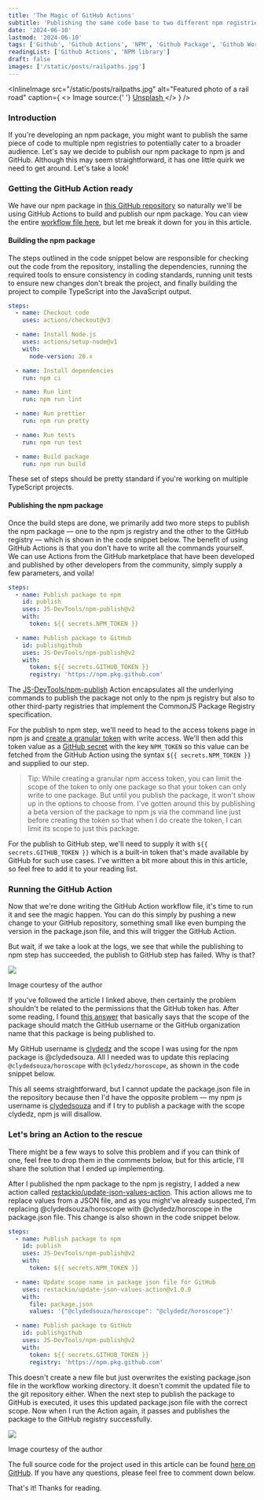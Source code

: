 ```yaml
---
title: 'The Magic of GitHub Actions'
subtitle: 'Publishing the same code base to two different npm registries'
date: '2024-06-10'
lastmod: '2024-06-10'
tags: ['Github', 'Github Actions', 'NPM', 'Github Package', 'Github Workflow']
readingList: ['Github Actions', 'NPM library']
draft: false
images: ['/static/posts/railpaths.jpg']
---
```


<InlineImage
  src="/static/posts/railpaths.jpg"
  alt="Featured photo of a rail road"
  caption={
    <>
      Image source:{' '}
      <a href="https://unsplash.com/photos/brown-metal-train-rail-near-rocky-mountain-during-daytime-nShLC-WruxQ">
        Unsplash
      </a>
    </>
  }
/>

### Introduction

If you're developing an npm package, you might want to publish the same piece of code to multiple npm registries to potentially cater to a broader audience. Let's say we decide to publish our npm package to npm js and GitHub. Although this may seem straightforward, it has one little quirk we need to get around. Let's take a look!

### Getting the GitHub Action ready

We have our npm package in [this GitHub repository](https://github.com/ClydeDz/horoscope-npm) so naturally we'll be using GitHub Actions to build and publish our npm package. You can view the entire [workflow file here](https://github.com/ClydeDz/horoscope-npm/blob/main/.github/workflows/npm_lib.yaml), but let me break it down for you in this article.

#### Building the npm package

The steps outlined in the code snippet below are responsible for checking out the code from the repository, installing the dependencies, running the required tools to ensure consistency in coding standards, running unit tests to ensure new changes don't break the project, and finally building the project to compile TypeScript into the JavaScript output.

```yml
steps:
  - name: Checkout code
    uses: actions/checkout@v3

  - name: Install Node.js
    uses: actions/setup-node@v1
    with:
      node-version: 20.x

  - name: Install dependencies
    run: npm ci

  - name: Run lint
    run: npm run lint

  - name: Run prettier
    run: npm run pretty

  - name: Run tests
    run: npm run test

  - name: Build package
    run: npm run build
```

These set of steps should be pretty standard if you're working on multiple TypeScript projects.

#### Publishing the npm package

Once the build steps are done, we primarily add two more steps to publish the npm package — one to the npm js registry and the other to the GitHub registry — which is shown in the code snippet below. The benefit of using GitHub Actions is that you don't have to write all the commands yourself. We can use Actions from the GitHub marketplace that have been developed and published by other developers from the community, simply supply a few parameters, and voila!

```yml
steps:
  - name: Publish package to npm
    id: publish
    uses: JS-DevTools/npm-publish@v2
    with:
      token: ${{ secrets.NPM_TOKEN }}

  - name: Publish package to GitHub
    id: publishgithub
    uses: JS-DevTools/npm-publish@v2
    with:
      token: ${{ secrets.GITHUB_TOKEN }}
      registry: 'https://npm.pkg.github.com'
```

The [JS-DevTools/npm-publish](https://github.com/marketplace/actions/npm-publish) Action encapsulates all the underlying commands to publish the package not only to the npm js registry but also to other third-party registries that implement the CommonJS Package Registry specification.

For the publish to npm step, we'll need to head to the access tokens page in npm js and [create a granular token](https://docs.npmjs.com/creating-and-viewing-access-tokens) with write access. We'll then add this token value as a [GitHub secret](https://docs.github.com/en/actions/security-guides/using-secrets-in-github-actions#creating-secrets-for-a-repository) with the key `NPM_TOKEN` so this value can be fetched from the GitHub Action using the syntax `${{ secrets.NPM_TOKEN }}` and supplied to our step.

> Tip: While creating a granular npm access token, you can limit the scope of the token to only one package so that your token can only write to one package. But until you publish the package, it won't show up in the options to choose from. I've gotten around this by publishing a beta version of the package to npm js via the command line just before creating the token so that when I do create the token, I can limit its scope to just this package.

For the publish to GitHub step, we'll need to supply it with `${{ secrets.GITHUB_TOKEN }}` which is a built-in token that's made available by GitHub for such use cases. I've written a bit more about this in this article, so feel free to add it to your reading list.

### Running the GitHub Action

Now that we're done writing the GitHub Action workflow file, it's time to run it and see the magic happen. You can do this simply by pushing a new change to your GitHub repository, something small like even bumping the version in the package.json file, and this will trigger the GitHub Action.

But wait, if we take a look at the logs, we see that while the publishing to npm step has succeeded, the publish to GitHub step has failed. Why is that?

![](/static/posts/1_UJA9r3YnOPGKjJK7oluEjg.png)

Image courtesy of the author

If you've followed the article I linked above, then certainly the problem shouldn't be related to the permissions that the GitHub token has. After some reading, I found [this answer](https://github.com/orgs/community/discussions/52267#discussioncomment-5554918) that basically says that the scope of the package should match the GitHub username or the GitHub organization name that this package is being published to.

My GitHub username is [clydedz](https://github.com/ClydeDz) and the scope I was using for the npm package is @clydedsouza. All I needed was to update this replacing `@clydedsouza/horoscope` with `@clydedz/horoscope`, as shown in the code snippet below.

This all seems straightforward, but I cannot update the package.json file in the repository because then I'd have the opposite problem — my npm js username is [clydedsouza](https://www.npmjs.com/~clydedsouza) and if I try to publish a package with the scope clydedz, npm js will disallow.

### Let's bring an Action to the rescue

There might be a few ways to solve this problem and if you can think of one, feel free to drop them in the comments below, but for this article, I'll share the solution that I ended up implementing.

After I published the npm package to the npm js registry, I added a new action called [restackio/update-json-values-action](https://github.com/marketplace/actions/update-json-file-values). This action allows me to replace values from a JSON file, and as you might've already suspected, I'm replacing @clydedsouza/horoscope with @clydedz/horoscope in the package.json file. This change is also shown in the code snippet below.

```yml
steps:
  - name: Publish package to npm
    id: publish
    uses: JS-DevTools/npm-publish@v2
    with:
      token: ${{ secrets.NPM_TOKEN }}

  - name: Update scope name in package json file for GitHub
    uses: restackio/update-json-values-action@v1.0.0
    with:
      file: package.json
      values: '{"@clydedsouza/horoscope": "@clydedz/horoscope"}'

  - name: Publish package to GitHub
    id: publishgithub
    uses: JS-DevTools/npm-publish@v2
    with:
      token: ${{ secrets.GITHUB_TOKEN }}
      registry: 'https://npm.pkg.github.com'
```

This doesn't create a new file but just overwrites the existing package.json file in the workflow working directory. It doesn't commit the updated file to the git repository either. When the next step to publish the package to GitHub is executed, it uses this updated package.json file with the correct scope. Now when I run the Action again, it passes and publishes the package to the GitHub registry successfully.

![](/static/posts/1_Tiik_hoDDP1S3q3lt8Lj2w.png)

Image courtesy of the author

The full source code for the project used in this article can be found [here on GitHub](https://github.com/ClydeDz/horoscope-npm). If you have any questions, please feel free to comment down below.

That's it! Thanks for reading.
